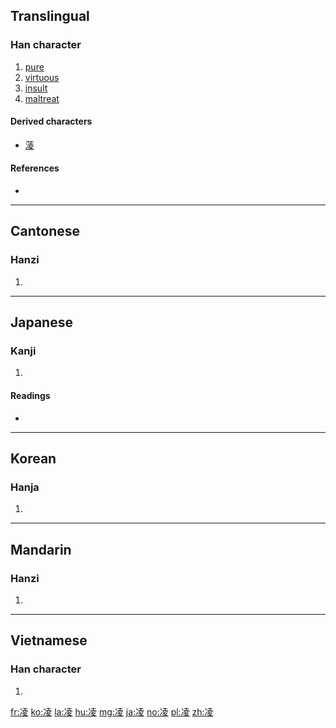 {{also|淩}}
==Translingual==

===Han character===
{{Han char|rn=15|rad=冫|as=08|sn=10|four=3414<sub>7</sub>|canj=戈一土金水 (IMGCE)|ids=⿰[[冫]][[夌]]}}

# [[pure]]
# [[virtuous]]
# [[insult]]
# [[maltreat]]

====Derived characters====
* [[蓤]]

====References====
* {{Han ref|kx=0132.450|dkj=01669|dj=0297.010|hdz=10298.030|uh=51CC|ud=20940|bh=ADE2|bd=44514}}

----

==Cantonese==

===Hanzi===
{{yue-hanzi|jyut=ling4|y=ling4}}

# {{defn|lang=yue|sort=冫08}}

----

==Japanese==

===Kanji===
{{ja-kanji|grade=|rs=冫08}}

# {{defn|lang=ja|sort=冫08}}

====Readings====
* {{ja-readings|on=[[りょう]] (ryō)|kun=[[しのぐ]] (shinogu)}}

----

==Korean==

===Hanja===
{{ko-hanja|hangeul=[[릉]]|rv=reung|mr=rŭng}}

# {{defn|lang=ko|sort=冫08}}

----

==Mandarin==

===Hanzi===
{{cmn-hanzi|pin=[[líng]] ([[ling2]])|wg=ling<sup>2</sup>}}

# {{defn|lang=cmn|sort=冫08}}

----

==Vietnamese==

===Han character===
{{vi-hantu|[[lăng]], [[lăn]], [[lâng]], [[lừng]], [[rưng]], [[dưng]]|rs=冫08}}

# {{defn|lang=vi}}

[[fr:凌]]
[[ko:凌]]
[[la:凌]]
[[hu:凌]]
[[mg:凌]]
[[ja:凌]]
[[no:凌]]
[[pl:凌]]
[[zh:凌]]